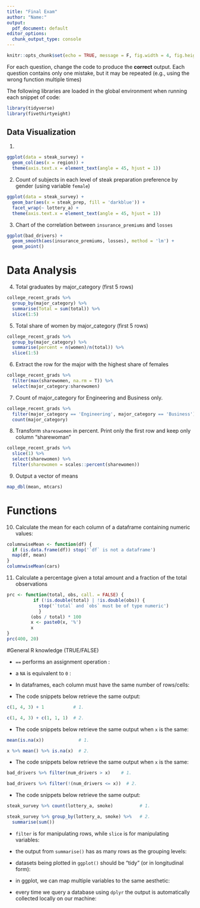 ```yaml
---
title: "Final Exam"
author: "Name:"
output:
  pdf_document: default
editor_options:
  chunk_output_type: console
---
```


```r
knitr::opts_chunk$set(echo = TRUE, message = F, fig.width = 4, fig.height = 3)
```

\vspace{30pt}

For each question, change the code to produce the **correct** output. Each question contains only one mistake, but it may be repeated (e.g., using the wrong function multiple times)

The following libraries are loaded in the global environment when running each snippet of code:

```r
library(tidyverse)
library(fivethirtyeight)
```

\vspace{30pt}

\newpage

## Data Visualization

1.

\vspace{30pt}

```r
ggplot(data = steak_survey) +
  geom_col(aes(x = region)) +
  theme(axis.text.x = element_text(angle = 45, hjust = 1))
```


\newpage

2. Count of subjects in each level of steak preparation preference by gender (using variable `female`) 

\vspace{30pt}

```r
ggplot(data = steak_survey) +
  geom_bar(aes(x = steak_prep, fill = 'darkblue')) +
  facet_wrap(~ lottery_a) +
  theme(axis.text.x = element_text(angle = 45, hjust = 1))
```

\newpage

3. Chart of the correlation between `insurance_premiums` and `losses`

\vspace{30pt}

```r
ggplot(bad_drivers) +
  geom_smooth(aes(insurance_premiums, losses), method = 'lm') +
  geom_point()
```


\newpage

# Data Analysis

4. Total graduates by major_category (first 5 rows)

```r
college_recent_grads %>% 
  group_by(major_category) %>% 
  summarise(Total = sum(total)) %>% 
  slice(1:5)
```

\vspace{30pt}

5. Total share of women by major_category (first 5 rows)

```r
college_recent_grads %>% 
  group_by(major_category) %>% 
  summarise(percent = n(women)/n(total)) %>% 
  slice(1:5)
```

\vspace{30pt}

\newpage

6. Extract the row for the major with the highest share of females

\vspace{30pt}

```r
college_recent_grads %>% 
  filter(max(sharewomen, na.rm = T)) %>% 
  select(major_category:sharewomen)
```

\vspace{30pt}


7. Count of major_category for Engineering and Business only.

\vspace{30pt}
```r
college_recent_grads %>% 
  filter(major_category == 'Engineering', major_category == 'Business') %>% 
  count(major_category) 
```

\vspace{30pt}

\newpage


8. Transform `shareswomen` in percent. Print only the first row and keep only column "sharewoman"

\vspace{30pt}

```r
college_recent_grads %>% 
  slice(1) %>% 
  select(sharewomen) %>% 
  filter(sharewomen = scales::percent(sharewomen))
```

\vspace{30pt}


9. Output a vector of means

```r
map_dbl(mean, mtcars)
```


\newpage 

# Functions

10. Calculate the mean for each column of a dataframe containing numeric values:

```r
columnwiseMean <- function(df) {
  if (is.data.frame(df)) stop('`df` is not a dataframe')
  map(df, mean)
} 
columnwiseMean(cars)
```

\vspace{30pt}


11. Calculate a percentage given a total amount and a fraction of the total observations


```r
prc <- function(total, obs, call. = FALSE) {
          if (!is.double(total) | !is.double(obs)) {
            stop('`total` and `obs` must be of type numeric')  
            }
         (obs / total) * 100
         x <- paste0(x, '%')
         x
}
prc(400, 20)
```

\vspace{30pt}


\newpage

#General R knowledge (TRUE/FALSE)


  - `==` performs an assignment operation : 
 
  - a `NA` is equivalent to `0` : 
 
  - In dataframes, each column must have the same number of rows/cells: 
 
  - The code snippets below retrieve the same output:
 
```r
c(1, 4, 3) + 1           # 1.

c(1, 4, 3) + c(1, 1, 1)  # 2. 
```
 

  - The code snippets below retrieve the same output when `x` is the same: 
 
```r
mean(is.na(x))             # 1. 

x %>% mean() %>% is.na(x)  # 2.
```
 

  - The code snippets below retrieve the same output when `x` is the same: 
 
```r
bad_drivers %>% filter(num_drivers > x)    # 1. 

bad_drivers %>% filter(!(num_drivers <= x))  # 2.
```


  - The code snippets below retrieve the same output: 
 
```r
steak_survey %>% count(lottery_a, smoke)          # 1. 

steak_survey %>% group_by(lottery_a, smoke) %>%   # 2.
  summarise(sum())
```

  - `filter` is for manipulating rows, while `slice` is for manipulating variables: 
  

  - the output from `summarise()` has as many rows as the grouping levels: 

  
  - datasets being plotted in `ggplot()` should be "tidy" (or in longitudinal form): 
  
  
  - in ggplot, we can map multiple variables to the same aesthetic: 
  
  
  - every time we query a database using `dplyr` the output is automatically collected locally on our machine: 

